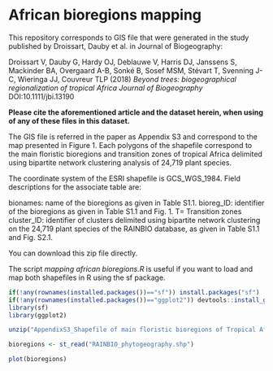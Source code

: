 # African bioregions mapping

This repository corresponds to GIS file that were generated in the study published by Droissart, Dauby et al. in Journal of Biogeography:

Droissart V, Dauby G, Hardy OJ, Deblauwe V, Harris DJ, Janssens S, Mackinder BA, Overgaard A-B, Sonké B, Sosef MSM, Stévart T, Svenning J-C, Wieringa JJ, Couvreur TLP (2018) *Beyond trees: biogeographical regionalization of tropical Africa* _Journal of Biogeography_ DOI:10.1111/jbi.13190

**Please cite the aforementioned article and the dataset herein, when using of any of these files in this dataset.**


The GIS file is referred in the paper as Appendix S3 and correspond to the map presented in Figure 1. Each polygons of the shapefile correspond to the main floristic bioregions and transition zones of tropical Africa delimited using bipartite network clustering analysis of 24,719 plant species.

The coordinate system of the ESRI shapefile is GCS_WGS_1984. Field descriptions for the associate table are:

bionames: name of the bioregions as given in Table S1.1.
bioreg_ID: identifier of the bioregions as given in Table S1.1 and Fig. 1. T= Transition zones
cluster_ID: identifier of clusters delimited using bipartite network clustering on the 24,719 plant species of the RAINBIO database, as given in Table S1.1 and Fig. S2.1.


You can download this zip file directly.

The script *mapping african bioregions.R* is useful if you want to load and map both shapefiles in R using the sf package.

```r
if(!any(rownames(installed.packages())=="sf")) install.packages("sf")
if(!any(rownames(installed.packages())=="ggplot2")) devtools::install_github("tidyverse/ggplot2")
library(sf)
library(ggplot2)

unzip("AppendixS3_Shapefile of main floristic bioregions of Tropical Africa, as presented on Figure 1.zip")

bioregions <- st_read("RAINBIO_phytogeography.shp")

plot(bioregions)


```




